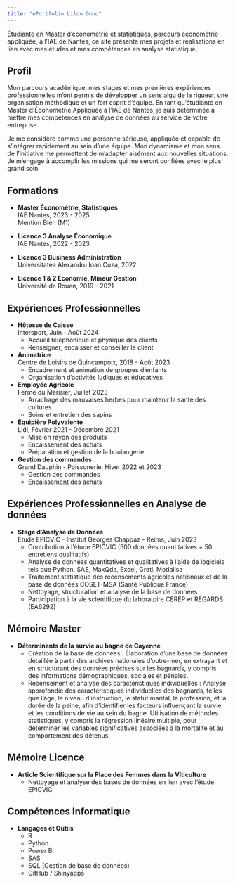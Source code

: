 ```yaml
---
title: "ePortfolio Lilou Onno"
---
```


Étudiante en Master d'économétrie et statistiques, parcours économétrie appliquée, à l'IAE de Nantes, ce site présente mes projets et réalisations en lien avec mes études et mes compétences en analyse statistique. 


## Profil

Mon parcours académique, mes stages et mes premières expériences professionnelles m'ont permis de développer un sens aigu de la rigueur, une organisation méthodique et un fort esprit d'équipe. En tant qu'étudiante en Master d'Économétrie Appliquée à l'IAE de Nantes, je suis déterminée à mettre mes compétences en analyse de données au service de votre entreprise.

Je me considère comme une personne sérieuse, appliquée et capable de s'intégrer rapidement au sein d'une équipe. Mon dynamisme et mon sens de l'initiative me permettent de m'adapter aisément aux nouvelles situations. Je m'engage à accomplir les missions qui me seront confiées avec le plus grand soin. 

## Formations

- **Master Économétrie, Statistiques**  
  IAE Nantes, 2023 - 2025  
  Mention Bien (M1)
  
- **Licence 3 Analyse Économique**  
  IAE Nantes, 2022 - 2023
  
- **Licence 3 Business Administration**  
  Universitatea Alexandru Ioan Cuza, 2022
  
- **Licence 1 & 2 Économie, Mineur Gestion**  
  Université de Rouen, 2019 - 2021

## Expériences Professionnelles

- **Hôtesse de Caisse**  
  Intersport, Juin - Août 2024  
  - Accueil téléphonique et physique des clients
  - Renseigner, encaisser et conseiller le client
  
- **Animatrice**  
  Centre de Loisirs de Quincampoix, 2018 - Août 2023  
  - Encadrement et animation de groupes d'enfants
  - Organisation d'activités ludiques et éducatives

- **Employée Agricole**  
  Ferme du Merisier, Juillet 2023  
  - Arrachage des mauvaises herbes pour maintenir la santé des cultures
  - Soins et entretien des sapins 

- **Équipière Polyvalente**  
  Lidl, Février 2021 - Décembre 2021  
  - Mise en rayon des produits
  - Encaissement des achats
  - Préparation et gestion de la boulangerie

  
- **Gestion des commandes**  
  Grand Dauphin - Poissonerie, Hiver 2022 et 2023  
  - Gestion des commandes
  - Encaissement des achats


## Expériences Professionnelles en Analyse de données

- **Stage d’Analyse de Données**  
  Étude EPICVIC - Institut Georges Chappaz - Reims, Juin 2023  
  - Contribution à l'étude EPICVIC (500 données quantitatives + 50 entretiens qualitatifs)
  - Analyse de données quantitatives et qualitatives à l'aide de logiciels tels que Python, SAS, MaxQda, Excel, Gretl, Modalisa
  - Traitement statistique des recensements agricoles nationaux et de la base de données COSET-MSA (Santé Publique France)
  - Nettoyage, structuration et analyse de la base de données
  - Participation à la vie scientifique du laboratoire CEREP et REGARDS (EA6292)

## Mémoire Master

- **Déterminants de la survie au bagne de Cayenne**
  - Création de la base de données : Élaboration d'une base de données détaillée à partir des archives nationales d'outre-mer, en extrayant et en structurant des données précises sur les bagnards, y compris des informations démographiques, sociales et pénales.
  - Recensement et analyse des caractéristiques individuelles : Analyse approfondie des caractéristiques individuelles des bagnards, telles que l'âge, le niveau d'instruction, le statut marital, la profession, et la durée de la peine, afin d'identifier les facteurs influençant la survie et les conditions de vie au sein du bagne. Utilisation de méthodes statistiques, y compris la régression linéaire multiple, pour déterminer les variables significatives associées à la mortalité et au comportement des détenus.

## Mémoire Licence

- **Article Scientifique sur la Place des Femmes dans la Viticulture**  
  - Nettoyage et analyse des bases de données en lien avec l’étude EPICVIC

## Compétences Informatique

- **Langages et Outils**  
  - R
  - Python
  - Power BI
  - SAS
  - SQL (Gestion de base de données)
  - GitHub / Shinyapps

